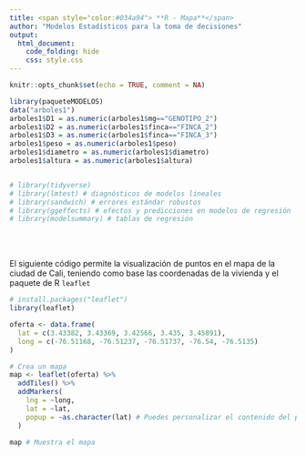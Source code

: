 ---
title: <span style="color:#034a94"> **R - Mapa**</span>
author: "Modelos Estadísticos para la toma de decisiones"
output:
  html_document:
    code_folding: hide
    css: style.css
---


```{r setup, include=FALSE}
knitr::opts_chunk$set(echo = TRUE, comment = NA)

library(paqueteMODELOS)
data("arboles1")
arboles1$D1 = as.numeric(arboles1$mg=="GENOTIPO_2")
arboles1$D2 = as.numeric(arboles1$finca=="FINCA_2")
arboles1$D3 = as.numeric(arboles1$finca=="FINCA_3")
arboles1$peso = as.numeric(arboles1$peso)
arboles1$diametro = as.numeric(arboles1$diametro)
arboles1$altura = as.numeric(arboles1$altura)


# library(tidyverse)
# library(lmtest) # diagnósticos de modelos lineales
# library(sandwich) # errores estándar robustos
# library(ggeffects) # efectos y predicciones en modelos de regresión
# library(modelsummary) # tablas de regresión

```


</br></br>

El siguiente código permite la visualización de puntos en el mapa de la ciudad de Cali, teniendo como base  las coordenadas de la vivienda y el paquete de R `leaflet`


```{r}
# install.packages("leaflet")
library(leaflet)

oferta <- data.frame(
  lat = c(3.43382, 3.43369, 3.42566, 3.435, 3.45891),
  long = c(-76.51168, -76.51237, -76.51737, -76.54, -76.5135)
)

# Crea un mapa
map <- leaflet(oferta) %>%
  addTiles() %>%
  addMarkers(
    lng = ~long,
    lat = ~lat,
    popup = ~as.character(lat) # Puedes personalizar el contenido del popup aquí
  )

map # Muestra el mapa


```



